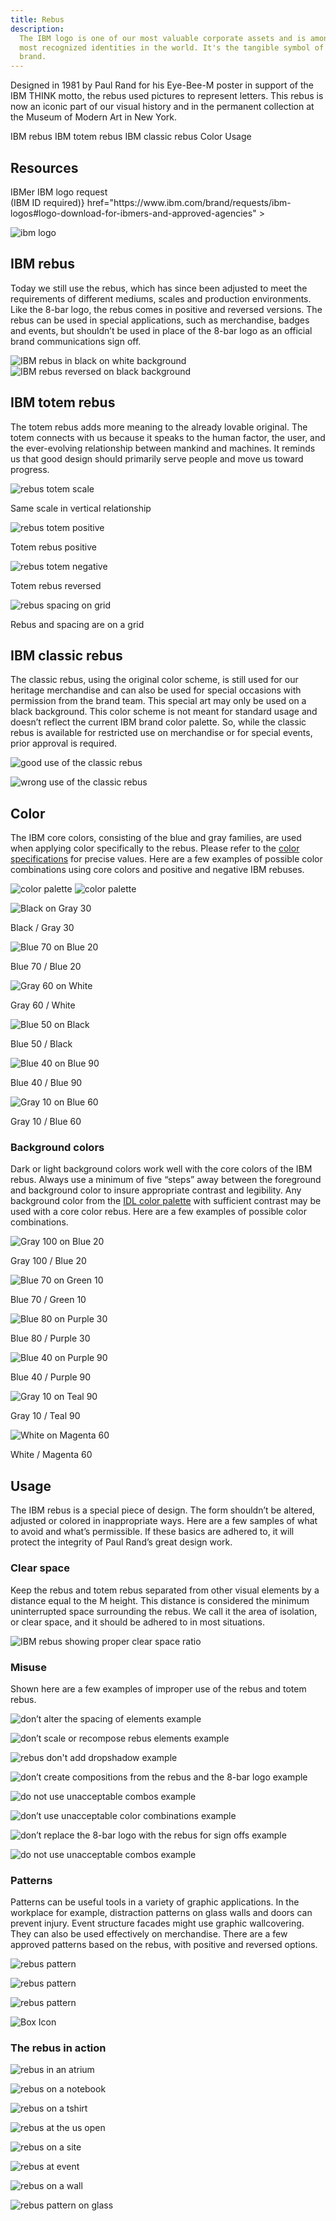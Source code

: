 ```yaml
---
title: Rebus
description:
  The IBM logo is one of our most valuable corporate assets and is among the
  most recognized identities in the world. It's the tangible symbol of our
  brand.
---
```


<PageDescription>

Designed in 1981 by Paul Rand for his Eye-Bee-M poster in support of the IBM
THINK motto, the rebus used pictures to represent letters. This rebus is now an
iconic part of our visual history and in the permanent collection at the Museum
of Modern Art in New York.

</PageDescription>

<AnchorLinks>
  <AnchorLink>IBM rebus</AnchorLink>
  <AnchorLink>IBM totem rebus</AnchorLink>
  <AnchorLink>IBM classic rebus</AnchorLink>
  <AnchorLink>Color</AnchorLink>
  <AnchorLink>Usage</AnchorLink>
</AnchorLinks>

## Resources

<Row className="resource-card-group">
<Column colMd={4} colLg={4} noGutterSm>
    <ResourceCard
      subTitle={<>IBMer IBM logo request<br />(IBM ID required)</>}
      href="https://www.ibm.com/brand/requests/ibm-logos#logo-download-for-ibmers-and-approved-agencies"
      >

![ibm logo](/images/ibm.svg)

  </ResourceCard>
</Column>
</Row>

## IBM rebus

Today we still use the rebus, which has since been adjusted to meet the
requirements of different mediums, scales and production environments. Like the
8-bar logo, the rebus comes in positive and reversed versions. The rebus can be
used in special applications, such as merchandise, badges and events, but
shouldn’t be used in place of the 8-bar logo as an official brand communications
sign off.

![IBM rebus in black on white background](/images/rebus-light.svg)
![IBM rebus reversed on black background](/images/rebus-dark.svg)

## IBM totem rebus

The totem rebus adds more meaning to the already lovable original. The totem
connects with us because it speaks to the human factor, the user, and the
ever-evolving relationship between mankind and machines. It reminds us that good
design should primarily serve people and move us toward progress.

<Row className="mock-gallery">
<Column colMd={4} colLg={6}>

![rebus totem scale](/images/rebus-totem-scale.svg)

<Caption>Same scale in vertical relationship</Caption>

</Column>
<Column colMd={4} colLg={6}>

![rebus totem positive](/images/rebus-totem-positive.svg)

<Caption>Totem rebus positive</Caption>

</Column>
</Row>

<Row className="mock-gallery">
<Column colMd={4} colLg={6}>

![rebus totem negative](/images/rebus-totem-negative.svg)

<Caption>Totem rebus reversed</Caption>

</Column>
<Column colMd={4} colLg={6}>

![rebus spacing on grid](/images/rebus-spacing-grid.svg)

<Caption>Rebus and spacing are on a grid</Caption>

</Column>
</Row>

## IBM classic rebus

The classic rebus, using the original color scheme, is still used for our
heritage merchandise and can also be used for special occasions with permission
from the brand team. This special art may only be used on a black background.
This color scheme is not meant for standard usage and doesn’t reflect the
current IBM brand color palette. So, while the classic rebus is available for
restricted use on merchandise or for special events, prior approval is required.

<DoDontRow>
<DoDont type="do" caption="Always use the classic rebus on a black background." >

![good use of the classic rebus](images/rebusclassic1.svg)

</DoDont>
<DoDont type="dont" caption="Never use the classic rebus on light backgrounds.">

![wrong use of the classic rebus](images/rebusclassic2.svg)

</DoDont>
</DoDontRow>

## Color

The IBM core colors, consisting of the blue and gray families, are used when
applying color specifically to the rebus. Please refer to the
[color specifications](/color#specifications) for precise values. Here are a few
examples of possible color combinations using core colors and positive and
negative IBM rebuses.

<ArtDirection>

![color palette](/images/core_color_palette_mobile.png)
![color palette](/images/core_color_palette.png)

</ArtDirection>

<Title>Positive rebus</Title>

<Row className="mock-gallery">
<Column colMd={4} colLg={4}>

![Black on Gray 30](/images/rebus_black_on_gray30.svg)

<Caption>Black / Gray 30</Caption>

</Column>
<Column colMd={4} colLg={4}>

![Blue 70 on Blue 20](/images/rebus_blue70_on_blue20.svg)

<Caption>Blue 70 / Blue 20</Caption>

</Column>
<Column colMd={4} colLg={4}>

![Gray 60 on White](/images/rebus_gray60_on_white.svg)

<Caption>Gray 60 / White</Caption>

</Column>
</Row>

<Title>Reversed rebus</Title>

<Row className="mock-gallery">
<Column colMd={4} colLg={4}>

![Blue 50 on Black](/images/rebus_blue50_on_black.svg)

<Caption>Blue 50 / Black</Caption>

</Column>
<Column colMd={4} colLg={4}>

![Blue 40 on Blue 90 ](/images/rebus_blue40_on_blue90.svg)

<Caption>Blue 40 / Blue 90 </Caption>

</Column>
<Column colMd={4} colLg={4}>

![Gray 10 on Blue 60 ](/images/rebus_gray10_on_blue60.svg)

<Caption>Gray 10 / Blue 60 </Caption>

</Column>
</Row>

### Background colors

Dark or light background colors work well with the core colors of the IBM rebus.
Always use a minimum of five “steps” away between the foreground and background
color to insure appropriate contrast and legibility. Any background color from
the [IDL color palette](/color#the-palette) with sufficient contrast may be used
with a core color rebus. Here are a few examples of possible color combinations.

<Title>Positive rebus</Title>

<Row className="mock-gallery">
<Column colMd={4} colLg={4}>

![Gray 100 on Blue 20](/images/rebus_gray100_on_blue20.svg)

<Caption>Gray 100 / Blue 20</Caption>

</Column>
<Column colMd={4} colLg={4}>

![Blue 70 on Green 10](/images/rebus_blue70_on_green10.svg)

<Caption>Blue 70 / Green 10</Caption>

</Column>
<Column colMd={4} colLg={4}>

![Blue 80 on Purple 30](/images/rebus_blue80_on_purple30.svg)

<Caption>Blue 80 / Purple 30</Caption>

</Column>
</Row>

<Title>Reversed rebus</Title>

<Row className="mock-gallery">
<Column colMd={4} colLg={4}>

![Blue 40 on Purple 90](/images/rebus_blue40_on_purple90.svg)

<Caption>Blue 40 / Purple 90</Caption>

</Column>
<Column colMd={4} colLg={4}>

![Gray 10 on Teal 90](/images/rebus_gray10_on_teal90.svg)

<Caption>Gray 10 / Teal 90</Caption>

</Column>
<Column colMd={4} colLg={4}>

![White on Magenta 60](/images/rebus_white_on_magenta60.svg)

<Caption>White / Magenta 60</Caption>

</Column>
</Row>

## Usage

The IBM rebus is a special piece of design. The form shouldn’t be altered,
adjusted or colored in inappropriate ways. Here are a few samples of what to
avoid and what’s permissible. If these basics are adhered to, it will protect
the integrity of Paul Rand’s great design work.

### Clear space

Keep the rebus and totem rebus separated from other visual elements by a
distance equal to the M height. This distance is considered the minimum
uninterrupted space surrounding the rebus. We call it the area of isolation, or
clear space, and it should be adhered to in most situations.

![IBM rebus showing proper clear space ratio](images/rebus_clearspace.svg)

### Misuse

Shown here are a few examples of improper use of the rebus and totem rebus.

<DoDontRow>
<DoDont type="dont" caption="Don’t alter the spacing of elements.">

![don’t alter the spacing of elements example](images/rebusdont_alterspacing.svg)

</DoDont>
<DoDont type="dont" caption="Don’t scale or recompose rebus elements.">

![don’t scale or recompose rebus elements example](images/rebus-usage-dont-recompose.svg)

</DoDont>
<DoDont type="dont" caption="Don’t stretch or compress rebus elements.">

![rebus don't add dropshadow example](images/rebus-usage-dont-stretch.svg)

</DoDont>
</DoDontRow>

<DoDontRow>
<DoDont type="dont" caption="Don’t create compositions from the rebus and the 8-bar logo.">

![don’t create compositions from the rebus and the 8-bar logo example](images/rebusdont_compositions.svg)

</DoDont>
<DoDont type="dont" caption="Don’t add drop shadows to the rebus.">

![do not use unacceptable combos example](images/rebus-usage-dont-dropshadow.svg)

</DoDont>
<DoDont type="dont" caption="Don’t use unacceptable color combinations.">

![don’t use unacceptable color combinations example](images/rebus-usage-dont-unacceptable-combos.svg)

</DoDont>
</DoDontRow>

<DoDontRow>
<DoDont type="dont" caption="Don’t replace the 8-bar logo with the rebus for sign offs, not even in marketing applications.">

![don’t replace the 8-bar logo with the rebus for sign offs example](images/rebusdont_signoff.svg)

</DoDont>
<DoDont type="dont" caption="Don’t combine the rebus with specific business units.">

![do not use unacceptable combos example](images/rebusdont_bus.svg)

</DoDont>
</DoDontRow>

### Patterns

Patterns can be useful tools in a variety of graphic applications. In the
workplace for example, distraction patterns on glass walls and doors can prevent
injury. Event structure facades might use graphic wallcovering. They can also be
used effectively on merchandise. There are a few approved patterns based on the
rebus, with positive and reversed options.

<Row className="mock-gallery">
<Column colMd={4} colLg={4}>

![rebus pattern](/images/rebus_pattern1.png)

</Column>
<Column colMd={4} colLg={4}>

![rebus pattern](/images/rebus_pattern2.png)

</Column>
<Column colMd={4} colLg={4}>

![rebus pattern](/images/rebus_pattern3.png)

</Column>
</Row>

<Row className="resource-card-group">
<Column colMd={4} colLg={4} noGutterSm>
    <ResourceCard
      subTitle="Eye-Bee-M patterns"
      href="https://ibm.box.com/s/uf5udm0eo4ifhoj4yco7tkh1c9s37mub"
      >

![Box Icon](/images/box-icon.svg)

  </ResourceCard>
</Column>
</Row>

### The rebus in action

<Row className="mock-gallery">
<Column colMd={8} colLg={8}>

![rebus in an atrium](/images/rebusgallery_atrium.png)

</Column>
<Column colMd={4} colLg={4}>

![rebus on a notebook](/images/rebusgallery_notebook.png)

</Column>
</Row>
<Row className="mock-gallery">
<Column colMd={4} colLg={4}>

![rebus on a tshirt](/images/rebusgallery_tshirt.png)

</Column>
<Column colMd={8} colLg={8}>

![rebus at the us open](/images/rebusgallery_usopen.png)

</Column>
</Row>
<Row className="mock-gallery">
<Column colMd={8} colLg={8}>

![rebus on a site](/images/rebusgallery_designsite.png)

</Column>
<Column colMd={4} colLg={4}>

![rebus at event](/images/rebusgallery_event.png)

</Column>
</Row>
<Row className="mock-gallery">
<Column colMd={4} colLg={4}>

![rebus on a wall](/images/rebusgallery_interior.png)

</Column>
<Column colMd={8} colLg={8}>

![rebus pattern on glass](/images/rebusgallery_glass.png)

</Column>
</Row>
